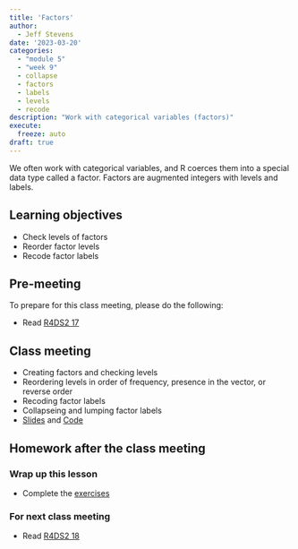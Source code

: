 ```yaml
---
title: 'Factors'
author:
  - Jeff Stevens
date: '2023-03-20'
categories: 
  - "module 5"
  - "week 9"
  - collapse
  - factors
  - labels
  - levels
  - recode
description: "Work with categorical variables (factors)"
execute:
  freeze: auto
draft: true
---
```


We often work with categorical variables, and R coerces them into a special data type called a factor. Factors are augmented integers with levels and labels.

## Learning objectives

* Check levels of factors
* Reorder factor levels
* Recode factor labels

## Pre-meeting

To prepare for this class meeting, please do the following:

* Read [R4DS2 17](https://r4ds.hadley.nz/factors.html){target='_blank'}

## Class meeting

* Creating factors and checking levels
* Reordering levels in order of frequency, presence in the vector, or reverse order
* Recoding factor labels
* Collapseing and lumping factor labels
* [Slides](../../slides/22_factors.qmd){target="_blank"} and [Code](../../code/22_factors.html){target="_blank"}

## Homework after the class meeting
### Wrap up this lesson

* Complete the [exercises](https://jeffreyrstevens.shinyapps.io/dpavir2025_22_factors/){target='_blank'}

### For next class meeting

* Read [R4DS2 18](https://r4ds.hadley.nz/datetimes.html){target='_blank'}
